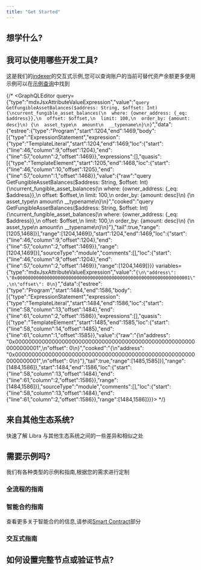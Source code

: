 ```yaml
---
title: "Get Started"
---
```


## 想学什么?

<CardGrid>
  <LinkCard href="/zh/build/smart-contracts" title="智能合约" description="学习如何使用 Move 编程语言在 Libra 上编写智能合约" />

  <LinkCard href="/zh/build/indexer" title="查询数据" description="使用 Libra Indexer 高效地查询链上数据" />

  <LinkCard href="/zh/network/blockchain/blockchain-deep-dive" title="区块链基础设施" description="了解 Libra 区块链基础设施的不同组成部分" />
</CardGrid>


## 我可以使用哪些开发工具?

<CardGrid>
  <LinkCard href="/zh/build/sdks" title="SDK" description="使用我们的 TypeScript、Python、Rust 和其他 SDK 提交交易和读取链上数据" />

  <LinkCard href="/zh/build/indexer" title="索引器" description="查询链上数据，如账户余额、历史交易、账户的 NFT 等" />

  <LinkCard href="/zh/build/cli" title="命令行界面" description="使用 Libra CLI 编译和分析 Move 智能合约，运行本地网络等" />
</CardGrid>

这是我们的[indexer](/zh/build/indexer)的交互式示例,您可以查询账户的当前可替代资产余额更多使用示例可以在[示例查询](/zh/build/indexer/fungible-asset-balances)中找到

{/* <GraphQLEditor query={"type":"mdxJsxAttributeValueExpression","value":"`query GetFungibleAssetBalances($address: String, $offset: Int) {\ncurrent_fungible_asset_balances(\n  where: {owner_address: {_eq: $address}},\n  offset: $offset,\n  limit: 100,\n  order_by: {amount: desc}\n) {\n  asset_type\n  amount\n  __typename\n}\n}`","data":{"estree":{"type":"Program","start":1204,"end":1469,"body":[{"type":"ExpressionStatement","expression":{"type":"TemplateLiteral","start":1204,"end":1469,"loc":{"start":{"line":46,"column":9,"offset":1204},"end":{"line":57,"column":2,"offset":1469}},"expressions":[],"quasis":[{"type":"TemplateElement","start":1205,"end":1468,"loc":{"start":{"line":46,"column":10,"offset":1205},"end":{"line":57,"column":1,"offset":1468}},"value":{"raw":"query GetFungibleAssetBalances($address: String, $offset: Int) {\ncurrent_fungible_asset_balances(\n  where: {owner_address: {_eq: $address}},\n  offset: $offset,\n  limit: 100,\n  order_by: {amount: desc}\n) {\n  asset_type\n  amount\n  __typename\n}\n}","cooked":"query GetFungibleAssetBalances($address: String, $offset: Int) {\ncurrent_fungible_asset_balances(\n  where: {owner_address: {_eq: $address}},\n  offset: $offset,\n  limit: 100,\n  order_by: {amount: desc}\n) {\n  asset_type\n  amount\n  __typename\n}\n}"},"tail":true,"range":[1205,1468]}],"range":[1204,1469]},"start":1204,"end":1469,"loc":{"start":{"line":46,"column":9,"offset":1204},"end":{"line":57,"column":2,"offset":1469}},"range":[1204,1469]}],"sourceType":"module","comments":[],"loc":{"start":{"line":46,"column":9,"offset":1204},"end":{"line":57,"column":2,"offset":1469}},"range":[1204,1469]}}} variables={"type":"mdxJsxAttributeValueExpression","value":"`{\n\"address\": \"0x0000000000000000000000000000000000000000000000000000000000000001\",\n\"offset\": 0\n}`","data":{"estree":{"type":"Program","start":1484,"end":1586,"body":[{"type":"ExpressionStatement","expression":{"type":"TemplateLiteral","start":1484,"end":1586,"loc":{"start":{"line":58,"column":13,"offset":1484},"end":{"line":61,"column":2,"offset":1586}},"expressions":[],"quasis":[{"type":"TemplateElement","start":1485,"end":1585,"loc":{"start":{"line":58,"column":14,"offset":1485},"end":{"line":61,"column":1,"offset":1585}},"value":{"raw":"{\n\"address\": \"0x0000000000000000000000000000000000000000000000000000000000000001\",\n\"offset\": 0\n}","cooked":"{\n\"address\": \"0x0000000000000000000000000000000000000000000000000000000000000001\",\n\"offset\": 0\n}"},"tail":true,"range":[1485,1585]}],"range":[1484,1586]},"start":1484,"end":1586,"loc":{"start":{"line":58,"column":13,"offset":1484},"end":{"line":61,"column":2,"offset":1586}},"range":[1484,1586]}],"sourceType":"module","comments":[],"loc":{"start":{"line":58,"column":13,"offset":1484},"end":{"line":61,"column":2,"offset":1586}},"range":[1484,1586]}}}></GraphQLEditor> */}

## 来自其他生态系统?

快速了解 Libra 与其他生态系统之间的一些差异和相似之处

<CardGrid>
  <LinkCard href="/zh/build/get-started/ethereum-cheatsheet" title="Ethereum / EVM 到 Libra 的备忘单" />

  <LinkCard href="/zh/build/get-started/solana-cheatsheet" title="Solana / SVM 到 Libra 的备忘单" />

  <LinkCard href="/zh/network/blockchain/move#comparison-to-other-vms" title="虚拟机比较" />
</CardGrid>

## 需要示例吗?

我们有各种类型的示例和指南,根据您的需求进行定制

### 全流程的指南

<CardGrid>
  <LinkCard href="/zh/build/guides/first-transaction" title="你的第一笔交易" description="本教程介绍了如何生成和提交交易到 Libra 区块链，并验证这些提交的交易" />

  <LinkCard href="/zh/build/guides/your-first-nft" title="你的第一个 NFT" description="本教程介绍了如何在 Libra 区块链上创建和转移非同质化资产" />

  <LinkCard href="/zh/build/guides/first-fungible-asset" title="你的第一个可替代资产" description="本教程介绍了如何编译、部署和铸造你自己的可替代资产（FA），名为 FACoin 的代币" />
</CardGrid>

### 智能合约指南

查看更多关于智能合约的信息,请参阅[Smart Contract](/zh/build/smart-contracts)部分

<CardGrid>
  <LinkCard href="/zh/build/guides/build-e2e-dapp/1-create-smart-contract" title="创建智能合约" description="这是在 Libra 上构建端到端 dapp 的教程的第一章" />

  <LinkCard href="https://github.com/libra2org/libra2-core/tree/main/libra2-move/move-examples" title="Libra Move 示例" description="30+ 个关于在 Libra 上开发 Move 的示例" target="_blank" />

  <LinkCard href="https://github.com/libra2org/libra2-core/tree/main/libra2-move/move-examples/move-tutorial" title="Move 教程" description="介绍了使用 Move 进行编程的基础知识" target="_blank" />
</CardGrid>

### 交互式指南

<CardGrid>
  <LinkCard href="https://learn.libra2labs.com/en/workshops" title="Libra Learn" description="基础和高级指南" target="_blank" />

  <LinkCard href="https://movespiders.com" title="Move Spiders" description="通过开发者友好的 Move Spiders 了解 Move" target="_blank" />

  <LinkCard href="https://www.libra2shores.com" title="Libra Shores" description="通过 Libra Shores 了解 Move" target="_blank" />
</CardGrid>

## 如何设置完整节点或验证节点?

<CardGrid>
  <LinkCard href="/zh/network/nodes/full-node" title="设置完整节点" />

  <LinkCard href="/zh/network/nodes/validator-node" title="设置验证节点" />
</CardGrid>
